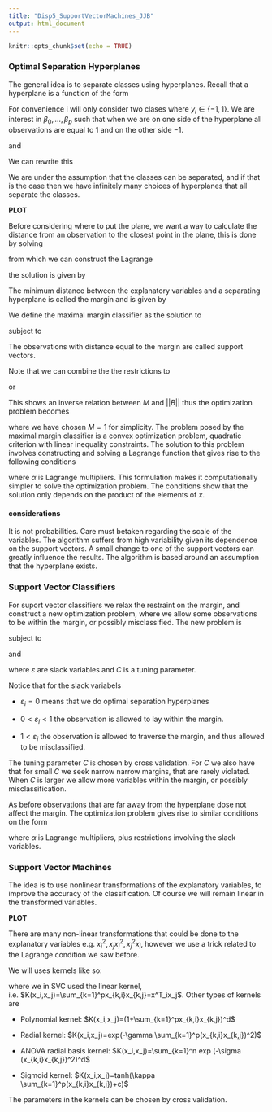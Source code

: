 ```yaml
---
title: "Disp5_SupportVectorMachines_JJB"
output: html_document
---
```


```r
knitr::opts_chunk$set(echo = TRUE)
```

### Optimal Separation Hyperplanes

The general idea is to separate classes using hyperplanes. Recall that a hyperplane is a function of the form

\begin{align}
    \beta_0 +\beta_1 x_1 + \cdots + \beta_px_p = 0.
\end{align}

For convenience i will only consider two clases where $y_i \in \{-1,1\}$. We are interest in $\beta_0,\ldots,\beta_p$ such that when we are on one side of the hyperplane all observations are equal to $1$ and on the other side $-1$.

\begin{align}
    \beta_0 +\beta_1 x_1 + \cdots + \beta_px_p > 0, \quad \text{if } y_i=1,
\end{align}

and 

\begin{align}
    \beta_0 +\beta_1 x_1 + \cdots + \beta_px_p < 0, \quad \text{if } y_i=-1.
\end{align}

We can rewrite this

\begin{align}
    y_i \cdot (\beta_0 +\beta_1 x_1 + \cdots + \beta_px_p) > 0.
\end{align}

We are under the assumption that the classes can be separated, and if that is the case then we have infinitely many choices of hyperplanes that all separate the classes.

**PLOT**

Before considering where to put the plane, we want a way to calculate the distance from an observation to the closest point in the plane, this is done by solving

\begin{align}
    min_x ||x-x_i||^2, \quad \text{subject to }  \beta_0 + x^TB = 0,
\end{align}

from which we can construct the Lagrange

\begin{align}
    \mathcal{L}=||x-x_i||^2 + 2\lambda(\beta_0+x^TB)
\end{align}

the solution is given by 

\begin{align}
    dist = \frac{\beta_0 + \beta_1 x_{1,i}+ \cdots + \beta_p x_{p,i}}{(\beta_1^2 + \cdots + \beta_p^2)^{1/2}}
\end{align}



The minimum distance between the explanatory variables and a separating hyperplane is called the margin and is given by 

\begin{align*}
    M=M( \beta_0, \beta_1, \ldots , \beta_p) = \underset{\{x_i\}_{i=1}^n }{\text{min}} \frac{\beta_0 + \beta_1 x_{1,i}+ \cdots + \beta_p x_{p,i}}{(\beta_1^2 + \cdots + \beta_p^2)^{1/2}}
\end{align*}



We define the maximal margin classifier as the solution to 


\begin{align}
    \underset{B}{\text{max}} \ M
\end{align}

subject to

\begin{align}
    B^TB = 1, \: \text{and }  y_i \cdot (\beta_0 +\beta_1 x_{1,i} + \cdots + \beta_px_{p,i}) \geq M \: \forall i.
\end{align}

The observations with distance equal to the margin are called support vectors.

Note that we can combine the the restrictions to  

\begin{align}
     y_i \cdot (\beta_0 +\beta_1 x_{1,i} + \cdots + \beta_px_{p,i}) \geq M ||B||\: \forall i.
\end{align}

or 

\begin{align}
     \frac{1}{||B||}y_i \cdot (\beta_0 +\beta_1 x_{1,i} + \cdots + \beta_px_{p,i}) \geq M\: \forall i.
\end{align}

This shows an inverse relation between $M$ and $||B||$ thus the optimization problem becomes

\begin{align}
    \underset{B}{min}\frac{1}{2}||B||^2
\end{align}


\begin{align}
    y_i \cdot (\beta_0 +\beta_1 x_{1,i} + \cdots + \beta_px_{p,i}) > 1 \: \forall i,
\end{align}

where we have chosen $M=1$ for simplicity. The problem posed by the maximal margin classifier is a convex optimization problem, quadratic criterion with linear inequality constraints. The solution to this problem involves constructing and solving a Lagrange function that gives rise to the following conditions


\begin{align}
    \sum_{i=1}^n \alpha_i - \frac{1}{2} \sum_{i=1}^n \sum_{j=1}^n \alpha_i \alpha_j y_i y_j x_i^T x_j,
\end{align}

where $\alpha$ is Lagrange multipliers. This formulation makes it computationally simpler to solve the optimization problem. The conditions show that the solution only depends on the product of the elements of $x$.

#### considerations

It is not probabilities. Care must betaken regarding the scale of the variables. The algorithm suffers from high variability given its dependence on the support vectors.  A small change to one of the support vectors can greatly influence the results. The algorithm is based around an assumption that the hyperplane exists.

### Support Vector Classifiers 
For suport vector classifiers we relax the restraint on the margin, and construct a new optimization problem, where we allow some observations to be within the margin, or possibly misclassified. The new problem is

\begin{align}
    \underset{B, \varepsilon_1,\ldots,\varepsilon_n}{\text{max}} \ M
\end{align}

subject to

\begin{align}
    B^TB = 1, \: \text{and }  y_i \cdot (\beta_0 +\beta_1 x_{1,i} + \cdots + \beta_px_{p,i}) \geq M(1-\varepsilon_i) \: \forall i.
\end{align}

and 

\begin{align}
    \varepsilon_i \geq 0 \: \forall \: i, \quad \text{and} \quad \sum_{i=1}^n\varepsilon_i \leq C,
\end{align}

where $\varepsilon$ are slack variables and $C$ is a tuning parameter.

Notice that for the slack variabels

* $\varepsilon_i = 0$ means that we do optimal separation hyperplanes

* $0 < \varepsilon_i < 1$ the observation is allowed to lay within the margin.

* $1 < \varepsilon_i$ the observation is allowed to traverse the margin, and thus allowed to be misclassified.

The tuning parameter $C$ is chosen by cross validation. For $C$ we also have that for small $C$ we seek narrow narrow margins, that are rarely violated. When $C$ is larger we allow more variables within the margin, or possibly misclassification.

As before observations that are far away from the hyperplane dose not affect the margin. The optimization problem gives rise to similar conditions on the form 

\begin{align}
    \sum_{i=1}^n \alpha_i - \frac{1}{2} \sum_{i=1}^n \sum_{j=1}^n \alpha_i \alpha_j y_i y_j x_i^T x_j,
\end{align}

where $\alpha$ is Lagrange multipliers, plus restrictions involving the slack variables.


### Support Vector Machines

The idea is to use nonlinear transformations of the explanatory variables, to improve the accuracy of the classification. Of course we will remain linear in the transformed variables.

**PLOT**

There are many non-linear transformations that could be done to the explanatory variables e.g. $x_i^2, x_jx_i^2, x_j^2x_i$, however we use a trick related to the Lagrange condition we saw before.

We will uses kernels like so:

\begin{align}
    \sum_{i=1}^n \alpha_i - \frac{1}{2} \sum_{i=1}^n \sum_{j=1}^n \alpha_i \alpha_j y_i y_j K(x_i,x_j),
\end{align}

where we in SVC used the linear kernel, i.e. $K(x_i,x_j)=\sum_{k=1}^px_{k,i}x_{k,j}=x^T_ix_j$. Other types of kernels are

* Polynomial kernel: $K(x_i,x_j)=(1+\sum_{k=1}^px_{k,i}x_{k,j})^d$

* Radial kernel: $K(x_i,x_j)=exp(-\gamma \sum_{k=1}^p(x_{k,i}x_{k,j})^2)$

* ANOVA radial basis kernel: $K(x_i,x_j)=\sum_{k=1}^n exp (-\sigma (x_{k,i}x_{k,j})^2)^d$

* Sigmoid kernel: $K(x_i,x_j)=tanh(\kappa \sum_{k=1}^p(x_{k,i}x_{k,j})+c)$

The parameters in the kernels can be chosen by cross validation.